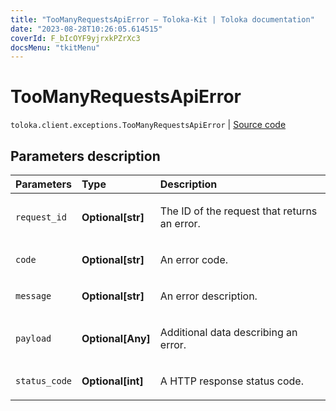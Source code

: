 ```yaml
---
title: "TooManyRequestsApiError — Toloka-Kit | Toloka documentation"
date: "2023-08-28T10:26:05.614515"
coverId: F_bIcOYF9yjrxkPZrXc3
docsMenu: "tkitMenu"
---
```


# TooManyRequestsApiError

`toloka.client.exceptions.TooManyRequestsApiError` | [Source code](https://github.com/Toloka/toloka-kit/blob/v1.2.1/src/client/exceptions.py#L140)

## Parameters description

| Parameters | Type | Description |
| :----------| :----| :-----------|
`request_id`|**Optional\[str\]**|<p>The ID of the request that returns an error.</p>
`code`|**Optional\[str\]**|<p>An error code.</p>
`message`|**Optional\[str\]**|<p>An error description.</p>
`payload`|**Optional\[Any\]**|<p>Additional data describing an error.</p>
`status_code`|**Optional\[int\]**|<p>A HTTP response status code.</p>